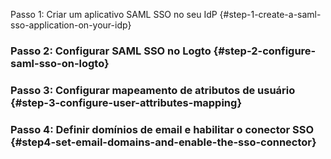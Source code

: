 
Passo 1: Criar um aplicativo SAML SSO no seu IdP \{#step-1-create-a-saml-sso-application-on-your-idp}

<Step1 />

### Passo 2: Configurar SAML SSO no Logto \{#step-2-configure-saml-sso-on-logto}

<Step2 />

### Passo 3: Configurar mapeamento de atributos de usuário \{#step-3-configure-user-attributes-mapping}

<Step3 />

### Passo 4: Definir domínios de email e habilitar o conector SSO \{#step4-set-email-domains-and-enable-the-sso-connector}

<Step4 />
